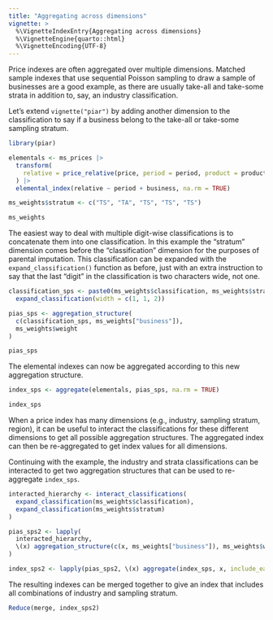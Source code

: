 ```yaml
---
title: "Aggregating across dimensions"
vignette: >
  %\VignetteIndexEntry{Aggregating across dimensions}
  %\VignetteEngine{quarto::html}
  %\VignetteEncoding{UTF-8}
---
```


Price indexes are often aggregated over multiple dimensions. Matched
sample indexes that use sequential Poisson sampling to draw a sample of
businesses are a good example, as there are usually take-all and
take-some strata in addition to, say, an industry classification.

Let's extend `vignette("piar")` by adding another dimension to the
classification to say if a business belong to the take-all or take-some
sampling stratum.

```r
library(piar)

elementals <- ms_prices |>
  transform(
    relative = price_relative(price, period = period, product = product)
  ) |>
  elemental_index(relative ~ period + business, na.rm = TRUE)
```

```r
ms_weights$stratum <- c("TS", "TA", "TS", "TS", "TS")

ms_weights
```

The easiest way to deal with multiple digit-wise classifications is to
concatenate them into one classification. In this example the "stratum"
dimension comes before the "classification" dimension for the purposes
of parental imputation. This classification can be expanded with the
`expand_classification()` function as before, just with an extra
instruction to say that the last "digit" in the classification is two
characters wide, not one.

```r
classification_sps <- paste0(ms_weights$classification, ms_weights$stratum) |>
  expand_classification(width = c(1, 1, 2))

pias_sps <- aggregation_structure(
  c(classification_sps, ms_weights["business"]),
  ms_weights$weight
)

pias_sps
```

The elemental indexes can now be aggregated according to this new
aggregation structure.

```r
index_sps <- aggregate(elementals, pias_sps, na.rm = TRUE)

index_sps
```

When a price index has many dimensions (e.g., industry, sampling
stratum, region), it can be useful to interact the classifications for
these different dimensions to get all possible aggregation structures.
The aggregated index can then be re-aggregated to get index values for
all dimensions.

Continuing with the example, the industry and strata classifications can
be interacted to get two aggregation structures that can be used to
re-aggregate `index_sps`.

```r
interacted_hierarchy <- interact_classifications(
  expand_classification(ms_weights$classification),
  expand_classification(ms_weights$stratum)
)

pias_sps2 <- lapply(
  interacted_hierarchy,
  \(x) aggregation_structure(c(x, ms_weights["business"]), ms_weights$weight)
)

index_sps2 <- lapply(pias_sps2, \(x) aggregate(index_sps, x, include_ea = FALSE))
```

The resulting indexes can be merged together to give an index that
includes all combinations of industry and sampling stratum.

```r
Reduce(merge, index_sps2)
```
